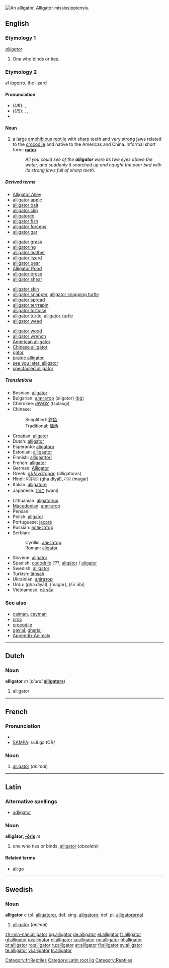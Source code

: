 {{See|Alligator}}
[[Image:Brookfield zoo fg06.jpg|thumb|right|An alligator, ''Alligator mississippiensis''.]]
{{wikipedia}}
==English==

===Etymology 1===
{{L.}} ''[[alligator#Latin|alligator]]''

# {{obsolete}} One who binds or ties.

===Etymology 2===
{{Sp.}} ''el [[lagarto]]'', the lizard

====Pronunciation====
* (''UK''): {{IPA|/ˈælɪgeɪtə/}}, {{SAMPA|/"{lIgeIt@/}}
* (''US''): {{enPR|ălʹĭ-gā-tər}}, {{IPA|/ˈælɪgeɪtɚ/}}, {{SAMPA|/"{lIgeIt@`/}}
* {{audio|En-us-alligator.ogg|Audio (US)}}

====Noun====
{{en-noun}}

# a large [[amphibious]] [[reptile]] with sharp teeth and very strong jaws related to the [[crocodile]] and native to the Americas and China. Informal short form: '''[[gator]]'''
#: ''All you could see of the '''alligator''' were its two eyes above the water, and suddenly it snatched up and caught the poor bird with its strong jaws full of sharp teeth''.

=====Derived terms=====
{{top4}}
* [[w:Alligator Alley|Alligator Alley]]
* [[alligator apple]]
* [[alligator bait]]
* [[alligator clip]]
* [[alligatored]]<!--adjective-->
* [[alligator fish]]
* [[alligator forceps]]
* [[alligator gar]]
{{mid4}}
* [[alligator grass]]
* [[alligatoring]]<!--noun-->
* [[alligator leather]]
* [[alligator lizard]]
* [[alligator pear]]
* [[w:Alligator Pond|Alligator Pond]]
* [[alligator press]]
* [[alligator shear]]
{{mid4}}
* [[alligator skin]]
* [[alligator snapper]], [[alligator snapping turtle]]
* [[alligator spread]]
* [[alligator terrrapin]]
* [[alligator tortoise]]
* [[alligator turtle]], [[alligator-turtle]]
* [[alligator weed]]
{{mid4}}
* [[alligator wood]]
* [[alligator wrench]]
* [[American alligator]]
* [[Chinese alligator]]
* [[gator]]
* [[prairie alligator]]
* [[see you later, alligator]]
* [[spectacled alligator]]
{{bottom}}

=====Translations=====
{{top}}
* Bosnian: [[aligator#Bosnian|aligator]] {{m}}
* Bulgarian: [[алигатор#Bulgarian|алигатор]] (aligator) {{m}} [[:bg:алигатор|(bg)]]
* Cherokee: [[ᏧᎳᏍᎩ]] (tsulasgi)
* Chinese:
*: Simplified: [[鳄鱼]]
*: Traditional: [[鱷魚]]
* Croatian: [[aligator#Croatian|aligator]] {{m}}
* Dutch: [[alligator#Dutch|alligator]] {{m}}
* Esperanto: [[aligatoro]]
* Estonian: [[alligaator]]
* Finnish: [[alligaattori]]
* French: [[alligator#French|alligator]] {{m}}
* German: [[Alligator]] {{m}}
* Greek: [[αλλιγάτορας]] (alligatoras)
* Hindi: [[घड़ियाल]] (gha.diyāl), [[मगर]] (magar)
* Italian: [[alligatore]] {{m}}
* Japanese: [[わに]] (wani)
{{mid}}
* Lithuanian: [[aligatorius]] {{m}}
* [[Macedonian]]: [[алигатор]] {{m}}
* Persian: {{FAchar|[[تمساح]]}}
* Polish: [[aligator#Polish|aligator]] {{m}}
* Portuguese: [[jacaré]] {{m}}
* Russian: [[аллигатор]] {{m}}
* Serbian:
*: Cyrillic: [[алигатор#Serbian|алигатор]] {{m}}
*: Roman: [[aligator#Serbian|aligator]] {{m}}
* Slovene: [[aligator#Slovene|aligator]] {{m}}
* Spanish: [[cocodrilo]] {{m}} ???, [[aligátor]] / [[aligator]] {{m}}
* Swedish: [[alligator#Swedish|alligator]] {{c}}
* Turkish: [[timsah]]
* Ukrainian: [[алiгатор]] {{m}}
* Urdu: {{URchar|[[گھڑیال]]}} (gha.diyāl), {{URchar|[[مگر]]}} (magar), {{URchar|[[شیر ابی|شیر آبی]]}} (šīr ābī)
* Vietnamese: [[cá sấu]]
{{bottom}}

===See also===
* [[caiman]], [[cayman]]
* [[croc]]
* [[crocodile]]
* [[gavial]], [[gharial]]
* [[Appendix:Animals]]

----

==Dutch==

===Noun===
'''alligator''' ''m'' (''plural'' '''[[alligators]]''')

# alligator

----

==French==

===Pronunciation===
* {{IPA|/a.li.ɡa.tɔʁ/}}
* [[w:SAMPA|SAMPA]]: /a.li.ga.tOR/

===Noun===
{{fr-noun|m}}

# [[#English|alligator]] (''animal'')

[[Category:fr:Reptiles]]

----

==Latin==

===Alternative spellings===
* [[adligator]]

===Noun===
'''alligātor, [[Wiktionary Appendix:Latin third declension|-ōris]]''' ''m''

# one who ties or binds, [[alligator#English|alligator]] (''obsolete'')

====Related terms====
* [[alligo]]

[[Category:Latin root lig]]

----

==Swedish==

===Noun===
'''alligator''' ''c'' (pl. [[alligatorer]], def. sing. [[alligatorn]], def. pl. [[alligatorerna]])

# [[#English|alligator]] (''animal'')

[[Category:Reptiles]]

[[zh-min-nan:alligator]]
[[bg:alligator]]
[[de:alligator]]
[[el:alligator]]
[[fr:alligator]]
[[gl:alligator]]
[[io:alligator]]
[[nl:alligator]]
[[ja:alligator]]
[[no:alligator]]
[[pl:alligator]]
[[pt:alligator]]
[[ro:alligator]]
[[ru:alligator]]
[[sr:alligator]]
[[fi:alligator]]
[[sv:alligator]]
[[te:alligator]]
[[vi:alligator]]
[[tr:alligator]]